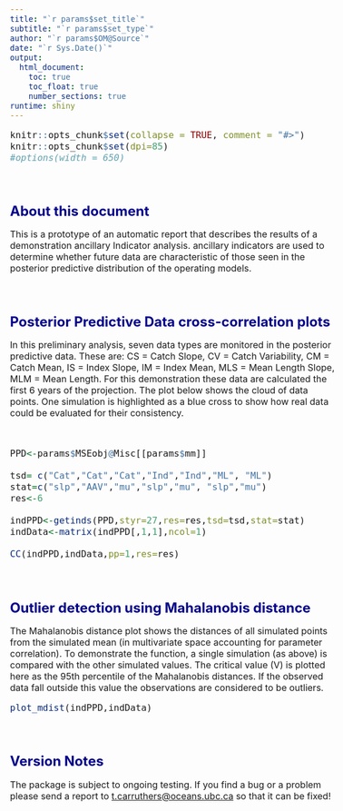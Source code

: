 ```yaml
---
title: "`r params$set_title`"
subtitle: "`r params$set_type`"
author: "`r params$OM@Source`"
date: "`r Sys.Date()`"
output: 
  html_document:
    toc: true
    toc_float: true
    number_sections: true    
runtime: shiny   
---
```



<style type="text/css">

body{ /* Normal  */
   font-size: 16px;
}
td {  /* Table  */
   font-size: 16px;
}
title { /* title */
 font-size: 26px;
}
h1 { /* Header 1 */
 font-size: 24px;
 color: DarkBlue;
}
h2 { /* Header 2 */
 font-size: 21px;
 color: DarkBlue;
}
h3 { /* Header 3 */
 font-size: 19px;
 color: DarkBlue;
}
code.r{ /* Code block */
  font-size: 16px;
}
pre { /* Code block */
  font-size: 16px
}
</style>




```r
knitr::opts_chunk$set(collapse = TRUE, comment = "#>")
knitr::opts_chunk$set(dpi=85)
#options(width = 650)
```

<br>


# About this document

This is a prototype of an automatic report that describes the results of a demonstration ancillary Indicator analysis. ancillary indicators are used to determine whether future data are characteristic of those seen in the posterior predictive distribution of the operating models. 

<br>

# Posterior Predictive Data cross-correlation plots

In this preliminary analysis, seven data types are monitored in the posterior predictive data. These are: CS = Catch Slope, CV = Catch Variability, CM = Catch Mean, IS = Index Slope, IM = Index Mean, MLS = Mean Length Slope, MLM = Mean Length. For this demonstration these data are calculated the first 6 years of the projection. The plot below shows the cloud of data points. One simulation is highlighted as a blue cross to show how real data could be evaluated for their consistency.  

<br>

```r

PPD<-params$MSEobj@Misc[[params$mm]]

tsd= c("Cat","Cat","Cat","Ind","Ind","ML", "ML")
stat=c("slp","AAV","mu","slp","mu", "slp","mu")
res<-6

indPPD<-getinds(PPD,styr=27,res=res,tsd=tsd,stat=stat)
indData<-matrix(indPPD[,1,1],ncol=1)

CC(indPPD,indData,pp=1,res=res)

```

<br>


# Outlier detection using Mahalanobis distance

The Mahalanobis distance plot shows the distances of all simulated points from the simulated mean (in multivariate space accounting for parameter correlation). To demonstrate the function, a single simulation (as above) is compared with the other simulated values. The critical value (V) is plotted here as the 95th percentile of the Mahalanobis distances. If the observed data fall outside this value the observations are considered to be outliers. 
<br>

```r

plot_mdist(indPPD,indData)

```


<br>


# Version Notes

The package is subject to ongoing testing. If you find a bug or a problem please send a report to <t.carruthers@oceans.ubc.ca> so that it can be fixed!  

